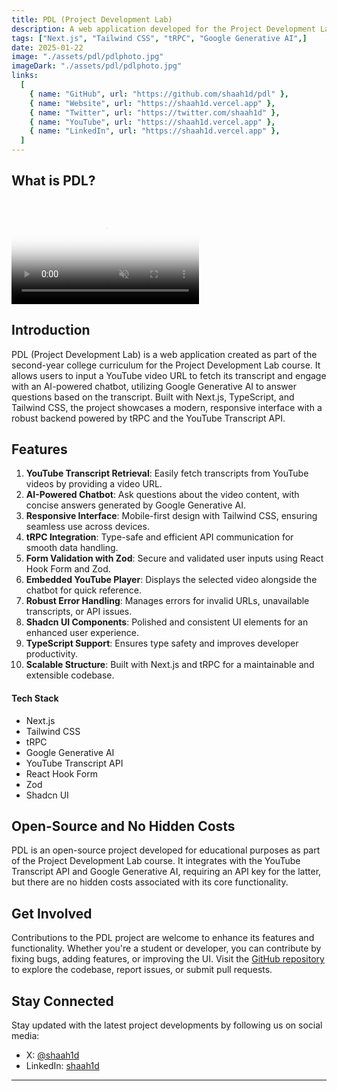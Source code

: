 ```yaml
---
title: PDL (Project Development Lab)
description: A web application developed for the Project Development Lab (PDL) course in the second year of college, enabling users to fetch YouTube video transcripts and interact with an AI-powered chatbot to ask questions about the content.
tags: ["Next.js", "Tailwind CSS", "tRPC", "Google Generative AI",]
date: 2025-01-22
image: "./assets/pdl/pdlphoto.jpg"
imageDark: "./assets/pdl/pdlphoto.jpg"
links:
  [
    { name: "GitHub", url: "https://github.com/shaah1d/pdl" },
    { name: "Website", url: "https://shaah1d.vercel.app" },
    { name: "Twitter", url: "https://twitter.com/shaah1d" },
    { name: "YouTube", url: "https://shaah1d.vercel.app" },
    { name: "LinkedIn", url: "https://shaah1d.vercel.app" },
  ]
---
```


## What is PDL?

<br />
<video
  muted
  autoPlay
  loop
  className="w-full aspect-video"
  poster="./assets/pdl/pdlphoto.jpg"
>
  <source src="https://res.cloudinary.com/dv6t6t4lp/video/upload/v1753462256/pdlv2_mzcq1b.mp4" />
</video>

## Introduction

PDL (Project Development Lab) is a web application created as part of the second-year college curriculum for the Project Development Lab course. It allows users to input a YouTube video URL to fetch its transcript and engage with an AI-powered chatbot, utilizing Google Generative AI to answer questions based on the transcript. Built with Next.js, TypeScript, and Tailwind CSS, the project showcases a modern, responsive interface with a robust backend powered by tRPC and the YouTube Transcript API.

## Features

1. **YouTube Transcript Retrieval**: Easily fetch transcripts from YouTube videos by providing a video URL.
2. **AI-Powered Chatbot**: Ask questions about the video content, with concise answers generated by Google Generative AI.
3. **Responsive Interface**: Mobile-first design with Tailwind CSS, ensuring seamless use across devices.
4. **tRPC Integration**: Type-safe and efficient API communication for smooth data handling.
5. **Form Validation with Zod**: Secure and validated user inputs using React Hook Form and Zod.
6. **Embedded YouTube Player**: Displays the selected video alongside the chatbot for quick reference.
7. **Robust Error Handling**: Manages errors for invalid URLs, unavailable transcripts, or API issues.
8. **Shadcn UI Components**: Polished and consistent UI elements for an enhanced user experience.
9. **TypeScript Support**: Ensures type safety and improves developer productivity.
10. **Scalable Structure**: Built with Next.js and tRPC for a maintainable and extensible codebase.





#### Tech Stack

- Next.js
- Tailwind CSS
- tRPC
- Google Generative AI
- YouTube Transcript API
- React Hook Form
- Zod
- Shadcn UI

## Open-Source and No Hidden Costs

PDL is an open-source project developed for educational purposes as part of the Project Development Lab course. It integrates with the YouTube Transcript API and Google Generative AI, requiring an API key for the latter, but there are no hidden costs associated with its core functionality.

## Get Involved

Contributions to the PDL project are welcome to enhance its features and functionality. Whether you're a student or developer, you can contribute by fixing bugs, adding features, or improving the UI. Visit the [GitHub repository](https://github.com/shaah1d/pdl) to explore the codebase, report issues, or submit pull requests.

## Stay Connected

Stay updated with the latest project developments by following us on social media:

- X: [@shaah1d](https://x.com/shaah1d)
- LinkedIn: [shaah1d](https://shaah1d.vercel.app)
---